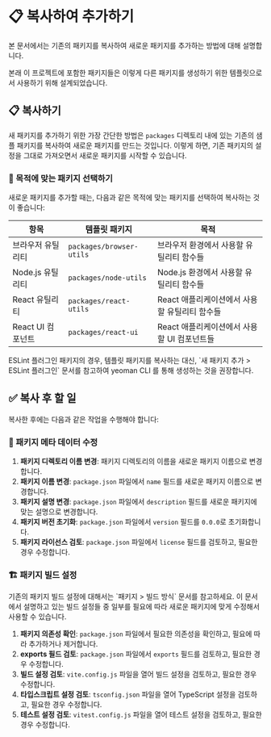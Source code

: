 
# 📋 복사하여 추가하기

본 문서에서는 기존의 패키지를 복사하여 새로운 패키지를 추가하는 방법에 대해 설명합니다.

<Callout type="info">
  본래 이 프로젝트에 포함한 패키지들은 이렇게 다른 패키지를 생성하기 위한 템플릿으로서 사용하기 위해 설계되었습니다.
</Callout>

## 📋 복사하기

새 패키지를 추가하기 위한 가장 간단한 방법은 `packages` 디렉토리 내에 있는 기존의 샘플 패키지를 복사하여 새로운 패키지를 만드는 것입니다.
이렇게 하면, 기존 패키지의 설정을 그대로 가져오면서 새로운 패키지를 시작할 수 있습니다.

### 🎯 목적에 맞는 패키지 선택하기

새로운 패키지를 추가할 때는, 다음과 같은 목적에 맞는 패키지를 선택하여 복사하는 것이 좋습니다:

|항목|템플릿 패키지|목적|
|-|-|-|
|브라우저 유틸리티|<LocalizedLink href="packages/default-packages/browser-utils">`packages/browser-utils`</LocalizedLink>|브라우저 환경에서 사용할 유틸리티 함수들|
|Node.js 유틸리티|<LocalizedLink href="packages/default-packages/node-utils">`packages/node-utils`</LocalizedLink>|Node.js 환경에서 사용할 유틸리티 함수들|
|React 유틸리티|<LocalizedLink href="packages/default-packages/react-utils">`packages/react-utils`</LocalizedLink>|React 애플리케이션에서 사용할 유틸리티 함수들|
|React UI 컴포넌트|<LocalizedLink href="packages/default-packages/react-ui">`packages/react-ui`</LocalizedLink>|React 애플리케이션에서 사용할 UI 컴포넌트들|

<Callout type="info">
  ESLint 플러그인 패키지의 경우, 템플릿 패키지를 복사하는 대신,
  <LocalizedLink href="packages/add-new-package/eslint-plugin">`새 패키지 추가 > ESLint 플러그인`</LocalizedLink> 문서를 참고하여
  yeoman CLI 를 통해 생성하는 것을 권장합니다.
</Callout>

## ✅ 복사 후 할 일

복사한 후에는 다음과 같은 작업을 수행해야 합니다:

### 📝 패키지 메타 데이터 수정

1. **패키지 디렉토리 이름 변경**: 패키지 디렉토리의 이름을 새로운 패키지 이름으로 변경합니다.
2. **패키지 이름 변경**: `package.json` 파일에서 `name` 필드를 새로운 패키지 이름으로 변경합니다.
3. **패키지 설명 변경**: `package.json` 파일에서 `description` 필드를 새로운 패키지에 맞는 설명으로 변경합니다.
4. **패키지 버전 초기화**: `package.json` 파일에서 `version` 필드를 `0.0.0`로 초기화합니다.
5. **패키지 라이선스 검토**: `package.json` 파일에서 `license` 필드를 검토하고, 필요한 경우 수정합니다.

### 🏗️ 패키지 빌드 설정

<Callout type="info">
  기존의 패키지 빌드 설정에 대해서는 <LocalizedLink href="packages/build-process">`패키지 > 빌드 방식`</LocalizedLink> 문서를 참고하세요.
  이 문서에서 설명하고 있는 빌드 설정들 중 일부를 필요에 따라 새로운 패키지에 맞게 수정해서 사용할 수 있습니다.
</Callout>

1. **패키지 의존성 확인**: `package.json` 파일에서 필요한 의존성을 확인하고, 필요에 따라 추가하거나 제거합니다.
2. **exports 필드 검토**: `package.json` 파일에서 `exports` 필드를 검토하고, 필요한 경우 수정합니다.
3. **빌드 설정 검토**: `vite.config.js` 파일을 열어 빌드 설정을 검토하고, 필요한 경우 수정합니다.
4. **타입스크립트 설정 검토**: `tsconfig.json` 파일을 열어 TypeScript 설정을 검토하고, 필요한 경우 수정합니다.
5. **테스트 설정 검토**: `vitest.config.js` 파일을 열어 테스트 설정을 검토하고, 필요한 경우 수정합니다.
